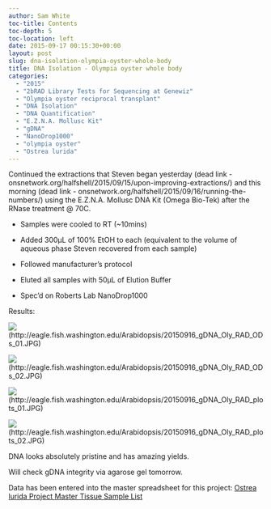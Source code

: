 ```yaml
---
author: Sam White
toc-title: Contents
toc-depth: 5
toc-location: left
date: 2015-09-17 00:15:30+00:00
layout: post
slug: dna-isolation-olympia-oyster-whole-body
title: DNA Isolation - Olympia oyster whole body
categories:
  - "2015"
  - "2bRAD Library Tests for Sequencing at Genewiz"
  - "Olympia oyster reciprocal transplant"
  - "DNA Isolation"
  - "DNA Quantification"
  - "E.Z.N.A. Mollusc Kit"
  - "gDNA"
  - "NanoDrop1000"
  - "olympia oyster"
  - "Ostrea lurida"
---
```


Continued the extractions that Steven began yesterday (dead link - onsnetwork.org/halfshell/2015/09/15/upon-improving-extractions/) and  this morning (dead link - onsnetwork.org/halfshell/2015/09/16/running-the-numbers/) using the E.Z.N.A. Mollusc DNA Kit (Omega Bio-Tek) after the RNase treatment @ 70C.




    
  * Samples were cooled to RT (~10mins)

    
  * Added 300μL of 100% EtOH to each (equivalent to the volume of aqueous phase Steven recovered from each sample)

    
  * Followed manufacturer's protocol

    
  * Eluted all samples with 50μL of Elution Buffer

    
  * Spec'd on Roberts Lab NanoDrop1000





Results:

![](https://eagle.fish.washington.edu/Arabidopsis/20150916_gDNA_Oly_RAD_ODs_01.JPG)(http://eagle.fish.washington.edu/Arabidopsis/20150916_gDNA_Oly_RAD_ODs_01.JPG)

![](https://eagle.fish.washington.edu/Arabidopsis/20150916_gDNA_Oly_RAD_ODs_02.JPG)(http://eagle.fish.washington.edu/Arabidopsis/20150916_gDNA_Oly_RAD_ODs_02.JPG)



![](https://eagle.fish.washington.edu/Arabidopsis/20150916_gDNA_Oly_RAD_plots_01.JPG)(http://eagle.fish.washington.edu/Arabidopsis/20150916_gDNA_Oly_RAD_plots_01.JPG)

![](https://eagle.fish.washington.edu/Arabidopsis/20150916_gDNA_Oly_RAD_plots_02.JPG)(http://eagle.fish.washington.edu/Arabidopsis/20150916_gDNA_Oly_RAD_plots_02.JPG)





DNA looks absolutely pristine and has amazing yields.

Will check gDNA integrity via agarose gel tomorrow.

Data has been entered into the master spreadsheet for this project: [Ostrea lurida Project Master Tissue Sample List](https://docs.google.com/spreadsheets/d/1tPvult9e0vqd5sPOTlcQqLXTfIv987rivsQVZj8DGgE/edit?usp=sharing)
